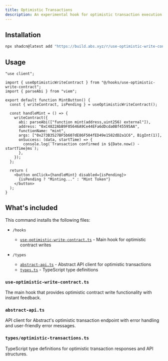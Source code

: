 ```yaml
---
title: Optimistic Transactions
description: An experimental hook for optimistic transaction execution using Abstract's unstable_sendRawTransactionWithDetailedOutput endpoint to get instant transaction feedback.
---
```


<ComponentPreview name="use-optimistic-write-contract" />

## Installation

```bash
npx shadcn@latest add "https://build.abs.xyz/r/use-optimistic-write-contract.json"
```

## Usage

```tsx
"use client";

import { useOptimisticWriteContract } from "@/hooks/use-optimistic-write-contract";
import { parseAbi } from "viem";

export default function MintButton() {
  const { writeContract, isPending } = useOptimisticWriteContract();

  const handleMint = () => {
    writeContract({
      abi: parseAbi(["function mint(address,uint256) external"]),
      address: "0xC4822AbB9F05646A9Ce44EFa6dDcda0Bf45595AA",
      functionName: "mint",
      args: ["0x273B3527BF5b607dE86F504fED49e1582dD2a1C6", BigInt(1)],
      onSuccess: (data, startTime) => {
        console.log(`Transaction confirmed in ${Date.now() - startTime}ms`);
      },
    });
  };

  return (
    <button onClick={handleMint} disabled={isPending}>
      {isPending ? "Minting..." : "Mint Token"}
    </button>
  );
}
```

## What's included

This command installs the following files:

- `/hooks`
  - [`use-optimistic-write-contract.ts`](#use-optimistic-write-contractts) - Main hook for optimistic contract writes

- `/types`
  - [`abstract-api.ts`](#abstract-apits) - Abstract API client for optimistic transactions
  - [`types.ts`](#typests) - TypeScript type definitions

### `use-optimistic-write-contract.ts`

The main hook that provides optimistic contract write functionality with instant feedback.

<ComponentSource src="registry/new-york/blocks/use-optimistic-write-contract/hooks/use-optimistic-write-contract.ts" />

### `abstract-api.ts`

API client for Abstract's optimistic transaction endpoint with error handling and user-friendly error messages.

<ComponentSource src="registry/new-york/blocks/use-optimistic-write-contract/lib/abstract-api.ts" />

### `types/optimistic-transactions.ts`

TypeScript type definitions for optimistic transaction responses and API structures.

<ComponentSource src="/types/optimistic-transactions.ts" />

